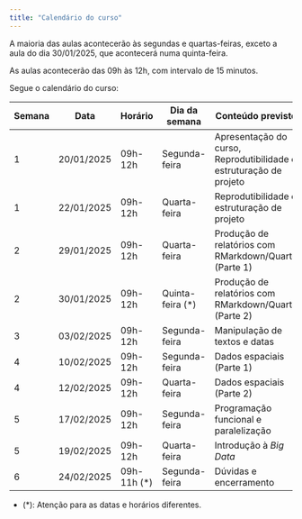 ```yaml
---
title: "Calendário do curso"
---
```




A maioria das aulas acontecerão às segundas e quartas-feiras, exceto a aula do dia 30/01/2025, que acontecerá numa quinta-feira.

As aulas acontecerão das 09h às 12h, com intervalo de 15 minutos.

Segue o calendário do curso:

| Semana | Data | Horário | Dia da semana | Conteúdo previsto |
|--|------|--------|---------------|-------------------|
| 1 | 20/01/2025 | 09h-12h | Segunda-feira | Apresentação do curso, Reprodutibilidade e estruturação de projeto |
| 1 | 22/01/2025 | 09h-12h |  Quarta-feira | Reprodutibilidade e estruturação de projeto |
| 2 | 29/01/2025 | 09h-12h |  Quarta-feira | Produção de relatórios com RMarkdown/Quarto (Parte 1) |
| 2 | 30/01/2025 | 09h-12h |  Quinta-feira (*) | Produção de relatórios com RMarkdown/Quarto (Parte 2) |
| 3 | 03/02/2025 | 09h-12h |  Segunda-feira | Manipulação de textos e datas |
| 4 | 10/02/2025 | 09h-12h |  Segunda-feira | Dados espaciais (Parte 1) |
| 4 | 12/02/2025 | 09h-12h |  Quarta-feira | Dados espaciais (Parte 2) |
| 5 | 17/02/2025 | 09h-12h |  Segunda-feira | Programação funcional e paralelização |
| 5 | 19/02/2025 | 09h-12h |  Quarta-feira | Introdução à *Big Data* |   
| 6 | 24/02/2025 | 09h-11h (*) |  Segunda-feira | Dúvidas e encerramento |


- (*): Atenção para as datas e horários diferentes.





